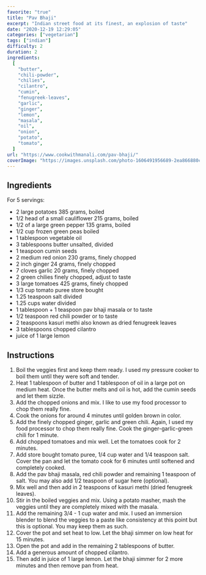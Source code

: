 ```yaml
---
favorite: "true"
title: "Pav Bhaji"
excerpt: "Indian street food at its finest, an explosion of taste"
date: "2020-12-19 12:29:05"
categories: ["vegetarian"]
tags: ["indian"]
difficulty: 2
duration: 2
ingredients:
  [
    "butter",
    "chili-powder",
    "chilies",
    "cilantro",
    "cumin",
    "fenugreek-leaves",
    "garlic",
    "ginger",
    "lemon",
    "masala",
    "oil",
    "onion",
    "potato",
    "tomato",
  ]
url: "https://www.cookwithmanali.com/pav-bhaji/"
coverImage: "https://images.unsplash.com/photo-1606491956689-2ea866880c84?ixid=MXwxMjA3fDB8MHxwaG90by1wYWdlfHx8fGVufDB8fHw%3D&ixlib=rb-1.2.1&auto=format&fit=crop&w=700&q=72"
---
```


## Ingredients

For 5 servings:

- 2 large potatoes 385 grams, boiled
- 1/2 head of a small cauliflower 215 grams, boiled
- 1/2 of a large green pepper 135 grams, boiled
- 1/2 cup frozen green peas boiled
- 1 tablespoon vegetable oil
- 3 tablespoons butter unsalted, divided
- 1 teaspoon cumin seeds
- 2 medium red onion 230 grams, finely chopped
- 2 inch ginger 24 grams, finely chopped
- 7 cloves garlic 20 grams, finely chopped
- 2 green chilies finely chopped, adjust to taste
- 3 large tomatoes 425 grams, finely chopped
- 1/3 cup tomato puree store bought
- 1.25 teaspoon salt divided
- 1.25 cups water divided
- 1 tablespoon + 1 teaspoon pav bhaji masala or to taste
- 1/2 teaspoon red chili powder or to taste
- 2 teaspoons kasuri methi also known as dried fenugreek leaves
- 3 tablespoons chopped cilantro
- juice of 1 large lemon

## Instructions

1. Boil the veggies first and keep them ready. I used my pressure cooker to boil them until they were soft and tender.
2. Heat 1 tablespoon of butter and 1 tablespoon of oil in a large pot on medium heat. Once the butter melts and oil is hot, add the cumin seeds and let them sizzle.
3. Add the chopped onions and mix. I like to use my food processor to chop them really fine.
4. Cook the onions for around 4 minutes until golden brown in color.
5. Add the finely chopped ginger, garlic and green chili. Again, I used my food processor to chop them really fine. Cook the ginger-garlic-green chili for 1 minute.
6. Add chopped tomatoes and mix well. Let the tomatoes cook for 2 minutes.
7. Add store bought tomato puree, 1/4 cup water and 1/4 teaspoon salt. Cover the pan and let the tomato cook for 6 minutes until softened and completely cooked.
8. Add the pav bhaji masala, red chili powder and remaining 1 teaspoon of salt. You may also add 1/2 teaspoon of sugar here (optional).
9. Mix well and then add in 2 teaspoons of kasuri methi (dried fenugreek leaves).
10. Stir in the boiled veggies and mix. Using a potato masher, mash the veggies until they are completely mixed with the masala.
11. Add the remaining 3/4 - 1 cup water and mix. I used an immersion blender to blend the veggies to a paste like consistency at this point but this is optional. You may keep them as such.
12. Cover the pot and set heat to low. Let the bhaji simmer on low heat for 15 minutes.
13. Open the pot and add in the remaining 2 tablespoons of butter.
14. Add a generous amount of chopped cilantro.
15. Then add in juice of 1 large lemon. Let the bhaji simmer for 2 more minutes and then remove pan from heat.
